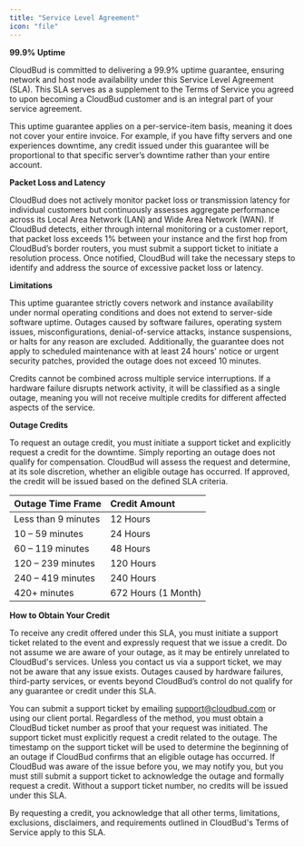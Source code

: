 ```yaml
---
title: "Service Level Agreement"
icon: "file"
---
```


**99.9% Uptime**

CloudBud is committed to delivering a 99.9% uptime guarantee, ensuring network and host node availability under this Service Level Agreement (SLA). This SLA serves as a supplement to the Terms of Service you agreed to upon becoming a CloudBud customer and is an integral part of your service agreement.

This uptime guarantee applies on a per-service-item basis, meaning it does not cover your entire invoice. For example, if you have fifty servers and one experiences downtime, any credit issued under this guarantee will be proportional to that specific server’s downtime rather than your entire account.

**Packet Loss and Latency**

CloudBud does not actively monitor packet loss or transmission latency for individual customers but continuously assesses aggregate performance across its Local Area Network (LAN) and Wide Area Network (WAN). If CloudBud detects, either through internal monitoring or a customer report, that packet loss exceeds 1% between your instance and the first hop from CloudBud’s border routers, you must submit a support ticket to initiate a resolution process. Once notified, CloudBud will take the necessary steps to identify and address the source of excessive packet loss or latency.

**Limitations**

This uptime guarantee strictly covers network and instance availability under normal operating conditions and does not extend to server-side software uptime. Outages caused by software failures, operating system issues, misconfigurations, denial-of-service attacks, instance suspensions, or halts for any reason are excluded. Additionally, the guarantee does not apply to scheduled maintenance with at least 24 hours' notice or urgent security patches, provided the outage does not exceed 10 minutes.

Credits cannot be combined across multiple service interruptions. If a hardware failure disrupts network activity, it will be classified as a single outage, meaning you will not receive multiple credits for different affected aspects of the service.

**Outage Credits**

To request an outage credit, you must initiate a support ticket and explicitly request a credit for the downtime. Simply reporting an outage does not qualify for compensation. CloudBud will assess the request and determine, at its sole discretion, whether an eligible outage has occurred. If approved, the credit will be issued based on the defined SLA criteria.

| **Outage Time Frame** | **Credit Amount**   |
| :-------------------- | :------------------ |
| Less than 9 minutes   | 12 Hours            |
| 10 – 59 minutes       | 24 Hours            |
| 60 – 119 minutes      | 48 Hours            |
| 120 – 239 minutes     | 120 Hours           |
| 240 – 419 minutes     | 240 Hours           |
| 420\+ minutes         | 672 Hours (1 Month) |

**How to Obtain Your Credit**

To receive any credit offered under this SLA, you must initiate a support ticket related to the event and expressly request that we issue a credit. Do not assume we are aware of your outage, as it may be entirely unrelated to CloudBud's services. Unless you contact us via a support ticket, we may not be aware that any issue exists. Outages caused by hardware failures, third-party services, or events beyond CloudBud’s control do not qualify for any guarantee or credit under this SLA.

You can submit a support ticket by emailing [support@cloudbud.com](mailto:support@cloudbud.com) or using our client portal. Regardless of the method, you must obtain a CloudBud ticket number as proof that your request was initiated. The support ticket must explicitly request a credit related to the outage. The timestamp on the support ticket will be used to determine the beginning of an outage if CloudBud confirms that an eligible outage has occurred. If CloudBud was aware of the issue before you, we may notify you, but you must still submit a support ticket to acknowledge the outage and formally request a credit. Without a support ticket number, no credits will be issued under this SLA.

By requesting a credit, you acknowledge that all other terms, limitations, exclusions, disclaimers, and requirements outlined in CloudBud's Terms of Service apply to this SLA.